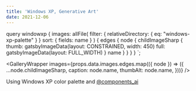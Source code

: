 ```yaml
---
title: 'Windows XP, Generative Art'
date: 2021-12-06
---
```



  query windowxp {
    images: allFile(
      filter: { relativeDirectory: { eq: "windows-xp-palette" } }
      sort: { fields: name }
    ) {
      edges {
        node {
          childImageSharp {
            thumb: gatsbyImageData(layout: CONSTRAINED, width: 450)
            full: gatsbyImageData(layout: FULL_WIDTH)
          }
          name
        }
      }
    }
  }
`;

<GalleryWrapper
  images={props.data.images.edges.map(({ node }) => ({
    ...node.childImageSharp,
    caption: node.name,
    thumbAlt: node.name,
  }))}
/>

Using Windows XP color palette and [@components_ai](https://components.ai/)
